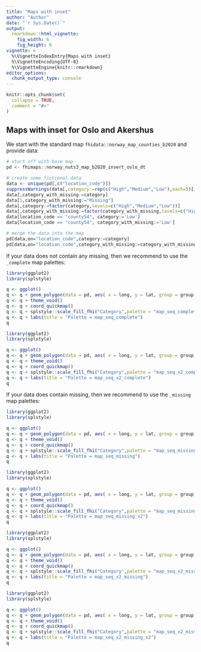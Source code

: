 ```yaml
---
title: "Maps with inset"
author: "Author"
date: "`r Sys.Date()`"
output:
  rmarkdown::html_vignette:
    fig_width: 6
    fig_height: 6
vignette: >
  %\VignetteIndexEntry{Maps with inset}
  %\VignetteEncoding{UTF-8}
  %\VignetteEngine{knitr::rmarkdown}
editor_options: 
  chunk_output_type: console
---
```


```r
knitr::opts_chunk$set(
  collapse = TRUE,
  comment = "#>"
)
```

## Maps with inset for Oslo and Akershus

We start with the standard map `fhidata::norway_map_counties_b2020` and provide data:

```r
# start off with base map
pd <- fhimaps::norway_nuts3_map_b2020_insert_oslo_dt

# create some fictional data
data <- unique(pd[,c("location_code")])
suppressWarnings(data[,category:=rep(c("High","Medium","Low"),each=5)[1:.N]])
data[,category_with_missing:=category]
data[1,category_with_missing:="Missing"]
data[,category:=factor(category,levels=c("High","Medium","Low"))]
data[,category_with_missing:=factor(category_with_missing,levels=c("High","Medium","Low","Missing"))]
data[location_code == "county54", category:='Low']
data[location_code == "county54", category_with_missing:='Low']

# merge the data into the map
pd[data,on="location_code",category:=category]
pd[data,on="location_code",category_with_missing:=category_with_missing]
```

If your data does not contain any missing, then we recommend to use the `_complete` map palettes:

```r
library(ggplot2)
library(splstyle)

q <- ggplot()
q <- q + geom_polygon(data = pd, aes( x = long, y = lat, group = group, fill=category), color="black")
q <- q + theme_void()
q <- q + coord_quickmap()
q <- q + splstyle::scale_fill_fhi("Category",palette = "map_seq_complete", direction = 1, drop=F)
q <- q + labs(title = "Palette = map_seq_complete")
q
```

```r
library(ggplot2)
library(splstyle)

q <- ggplot()
q <- q + geom_polygon(data = pd, aes( x = long, y = lat, group = group, fill=category), color="black")
q <- q + theme_void()
q <- q + coord_quickmap()
q <- q + splstyle::scale_fill_fhi("Category",palette = "map_seq_x2_complete", direction = 1, drop=F)
q <- q + labs(title = "Palette = map_seq_x2_complete")
q
```

If your data does contain missing, then we recommend to use the `_missing` map palettes:

```r
library(ggplot2)
library(splstyle)

q <- ggplot()
q <- q + geom_polygon(data = pd, aes( x = long, y = lat, group = group, fill=category_with_missing), color="black", size=0.2)
q <- q + theme_void()
q <- q + coord_quickmap()
q <- q + splstyle::scale_fill_fhi("Category",palette = "map_seq_missing", direction = 1, drop=F)
q <- q + labs(title = "Palette = map_seq_missing")
q
```

```r
library(ggplot2)
library(splstyle)

q <- ggplot()
q <- q + geom_polygon(data = pd, aes( x = long, y = lat, group = group, fill=category_with_missing), color="black", size=0.2)
q <- q + theme_void()
q <- q + coord_quickmap()
q <- q + splstyle::scale_fill_fhi("Category",palette = "map_seq_missing_x2", direction = 1, drop=F)
q <- q + labs(title = "Palette = map_seq_missing_x2")
q
```

```r
library(ggplot2)
library(splstyle)

q <- ggplot()
q <- q + geom_polygon(data = pd, aes( x = long, y = lat, group = group, fill=category_with_missing), color="black", size=0.2)
q <- q + theme_void()
q <- q + coord_quickmap()
q <- q + splstyle::scale_fill_fhi("Category",palette = "map_seq_x2_missing", direction = 1, drop=F)
q <- q + labs(title = "Palette = map_seq_x2_missing")
q
```

```r
library(ggplot2)
library(splstyle)

q <- ggplot()
q <- q + geom_polygon(data = pd, aes( x = long, y = lat, group = group, fill=category_with_missing), color="black", size=0.2)
q <- q + theme_void()
q <- q + coord_quickmap()
q <- q + splstyle::scale_fill_fhi("Category",palette = "map_seq_x2_missing_x2", direction = 1, drop=F)
q <- q + labs(title = "Palette = map_seq_x2_missing_x2")
q
```
